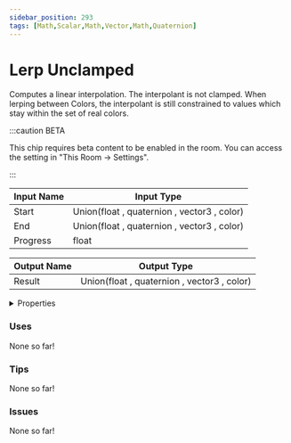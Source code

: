 ```yaml
---
sidebar_position: 293
tags: [Math,Scalar,Math,Vector,Math,Quaternion]
---
```


# Lerp Unclamped

Computes a linear interpolation. The interpolant is not clamped. When lerping between Colors, the interpolant is still constrained to values which stay within the set of real colors.

:::caution BETA

This chip requires beta content to be enabled in the room. You can access the setting in "This Room -> Settings".

:::


<EsbSvg />

| Input Name | Input Type |
|-----------|-----------|
| Start | Union(float , quaternion , vector3 , color) |
| End | Union(float , quaternion , vector3 , color) |
| Progress | float |

| Output Name | Output Type |
|-----------|-----------|
| Result | Union(float , quaternion , vector3 , color) |


<details>
  <summary>Properties</summary>
  <div>
    <div>
    <table>
      <thead>
        <tr>
          <th>Is beta required?</th>
          <th>✅</th>
        </tr>
        <tr>
          <th>Is this chip a trolling risk?</th>
          <th>❌</th>
        </tr>
        <tr>
          <th>Chip UUID</th>
          <th>6e9219ab-89d2-47e3-a105-562a9a1fddda</th>
        </tr>
      </thead>
    </table>
    </div>
  </div>
</details>

### Uses

None so far!

### Tips

None so far!

### Issues

None so far!